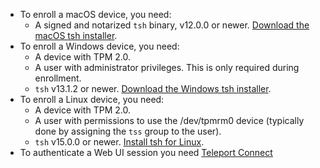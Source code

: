 - To enroll a macOS device, you need:
  - A signed and notarized `tsh` binary, v12.0.0 or newer.
    [Download the macOS tsh installer](../../installation.mdx#macos).
- To enroll a Windows device, you need:
  - A device with TPM 2.0.
  - A user with administrator privileges. This is only required during enrollment.
  - `tsh` v13.1.2 or newer. [Download the Windows tsh installer](../../installation.mdx#windows-tsh-client-only).
- To enroll a Linux device, you need:
  - A device with TPM 2.0.
  - A user with permissions to use the /dev/tpmrm0 device (typically done by
    assigning the `tss` group to the user).
  - `tsh` v15.0.0 or newer. [Install tsh for Linux](../../installation.mdx#linux).
- To authenticate a Web UI session you need [Teleport Connect](
  ../../connect-your-client/teleport-connect.mdx#installation--upgrade)
